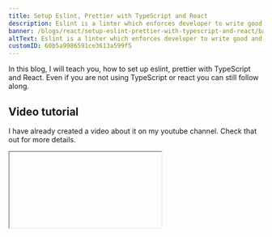 ```yaml
---
title: Setup Eslint, Prettier with TypeScript and React
description: Eslint is a linter which enforces developer to write good and consistent code all over Project. Prettier is a good formatter tool that automatically formats the source code.
banner: /blogs/react/setup-eslint-prettier-with-typescript-and-react/banner.png
altText: Eslint is a linter which enforces developer to write good and consistent code all over Project. Prettier is a good formatter tool that automatically formats the source code.
customID: 60b5a9986591ce3613a599f5
---
```


In this blog, I will teach you, how to set up eslint, prettier with TypeScript and React. Even if you are not using TypeScript or react you can still follow along.

## Video tutorial

I have already created a video about it on my youtube channel. Check that out for more details.

<Iframe
	title='Setup Eslint, Prettier with TypeScript and React'
	videoID='T-n0mrssDiw'
/>
If you like this video, please like share, and Subscribe to my channel.

For react, I will use Nextjs. Again the principles are the same. You can also use it with create-react-app.

## Editor setup

You need to install eslint and prettier plugins for your editor. To learn more, visit these links.
[ Eslint ](https://eslint.org/docs/user-guide/integrations#editors)
[Prettier](https://prettier.io/docs/en/editors.html)

## Setup

```bash
yarn create-next-app
```

Then put your app name. I am going to call it `eslint-prettier-typescript-react`

After that, it will set everything for you.

Now change the directory to the folder.

```bash
cd eslint-prettier-typescript-react
```

### TypeScript setup for Nextjs (optional)

Create a `tsconfig.json` file.

```bash
touch tsconfig.json
```

Install typescript packages.

```bash
yarn add --dev typescript @types/react
```

Then start the server.

```bash
yarn dev
```

It will fill up the `tsconfig.json` file. Now convert all the javascript files to typescript files.

### Setup Absolute import

Absolute Import vs Relative Import

![Alt Text](https://dev-to-uploads.s3.amazonaws.com/uploads/articles/400gedk393xdn0h631ql.png)

Inside the `tsconfig.json` file. create a new property `baseUrl` and set the import point. I will create an `src` folder and put all source code inside that.

So add this extra code:

```json
{
	"baseUrl": "src/"
	"include": ["next-env.d.ts", "**/*.ts", "**/*.tsx", "src/"],
}
```

### Setup eslint

Since Nextjs version 11.0.0, eslint is already configured out of the box. But that's not enough for me. I want more. So, I will customize that more.

-   Install eslint globally on your computer.

```bash
	yarn global add eslint
```

-   Inside your project initialize eslint.

```bash
	eslint --init
```

-   Choose 3.

![Alt Text](https://dev-to-uploads.s3.amazonaws.com/uploads/articles/5a5qy6a4goz8yjtwgbm8.png)

-   Choose 1

![Alt Text](https://dev-to-uploads.s3.amazonaws.com/uploads/articles/fcm9x4buujeufr1skj33.png)

-   Choose your framework if you are using it. In my case `react`

![Alt Text](https://dev-to-uploads.s3.amazonaws.com/uploads/articles/aw6b38hxdgjgrqp1d0jt.png)

-   If you are using TypeScript then `yes`. I am using TypeScript.

![Alt Text](https://dev-to-uploads.s3.amazonaws.com/uploads/articles/e4eutfvqk6vweeu4phcg.png)

-   Browser in my case.

![Alt Text](https://dev-to-uploads.s3.amazonaws.com/uploads/articles/iql056fynfoz6390k4m7.png)

-   Use a popular style guide.

![Alt Text](https://dev-to-uploads.s3.amazonaws.com/uploads/articles/nkrsxzg3l71ah8p1vea9.png)

-   I would like to use the Airbnb style guide. You can choose any style guide. But Airbnb is good and I recommend it.

![Alt Text](https://dev-to-uploads.s3.amazonaws.com/uploads/articles/jk8bfygud485tck9hh3c.png)

-   I will use json for my config file.

![Alt Text](https://dev-to-uploads.s3.amazonaws.com/uploads/articles/ntnjtfvmpvnwbbyffp64.png)

-   It will ask you to install some packages to Install with `npm`. If you want to use `npm` then go ahead. But I will use yarn.

![Alt Text](https://dev-to-uploads.s3.amazonaws.com/uploads/articles/q8u06509o0ztw7h3mlag.png)

So For those who are using yarn like me, You can copy and paste package names and install them.

##### With typescript:

```bash
yarn add --dev eslint-plugin-react @typescript-eslint/eslint-plugin@latest eslint-config-airbnb@latest eslint eslint-plugin-import eslint-plugin-jsx-a11y eslint-plugin-react-hooks  @typescript-eslint/parser@latest
```

##### Without typescript:

```bash
yarn add --dev eslint-plugin-react  eslint-config-airbnb@latest eslint eslint-plugin-import eslint-plugin-jsx-a11y eslint-plugin-react-hooks
```

It will create an eslint config file `.eslintrc`. It will be a hidden file.

### Prettier Setup

-   Let's install prettier.

```bash
yarn add --dev eslint-config-prettier prettier
```

-   Create a prettier config file.

```bash
touch .prettierrc.json
```

Now you can put your config in the `.prettierrc.json` file in json format. You can find the options from [here](https://prettier.io/docs/en/configuration.html)

My basic config for prettier.

```json
{
	"singleQuote": true,
	"useTabs": true,
	"tabWidth": 1,
	"semi": false,
	"jsxSingleQuote": true,
	"arrowParens": "avoid"
}
```

Now we are done with prettier. Let's set up eslint config.

### ESlint config setup

Your `.eslintrc` file should look like this.

```json
{
	"env": {
		"browser": true,
		"es2021": true
	},
	"extends": ["plugin:react/recommended", "airbnb"],
	"parser": "@typescript-eslint/parser",
	"parserOptions": {
		"ecmaFeatures": {
			"jsx": true
		},
		"ecmaVersion": 12,
		"sourceType": "module"
	},
	"plugins": ["react", "@typescript-eslint"],
	"rules": {}
}
```

We need to extend the eslint config with prettier and nextjs. So add `prettier` and `next/core-web-vitals` to `extends` array.

```json
{
	"extends": [
		"next/core-web-vitals",
		"plugin:react/recommended",
		"airbnb",
		"prettier"
	]
}
```

Explanation:

-   Extends array takes configs. But configs need to be ordered. The last items will have more priority than previous configs. For example, if any rule gets conflict between `airbnb` and `prettier`, the Airbnb config rule will be overridden by prettier.

## Run eslint from the command line

For nextjs(11.0.0 +):

```json
{
	"scripts": {
		"lint": "next lint"
	}
}
```

For every other case:

```json
{
	"scripts": {
		"lint": "eslint . --ext ts --ext tsx --ext js"
	}
}
```

###### Let's fix some eslint errors

To turn any rule `off` or `on`, add the rules to the rules array. You can find the docs from [here](https://eslint.org/docs/user-guide/configuring/rules). Please watch my video to understand it well.

-   allow jsx on other extensions.

```json
{
	"rules": {
		"react/jsx-filename-extension": [
			1,
			{ "extensions": [".js", ".jsx", ".ts", ".tsx"] }
		]
	}
}
```

-   File extension on import statement.

```json
{
	"rules": {
		"import/extensions": [
			"error",
			"always",
			{
				"js": "never",
				"jsx": "never",
				"ts": "never",
				"tsx": "never"
			}
		]
	}
}
```

-   Import unresolved error for absolute import(if you are using).

```json
{
	"settings": {
		"import/resolver": {
			"node": {
				"extensions": [".js", ".jsx", ".ts", ".tsx"],
				"moduleDirectory": ["node_modules", "src/"]
			}
		}
	}
}
```

You can find my Eslint config from [here](https://gist.github.com/thatanjan/c3c2622e0360ecacb7aba9c7418023a1)

So, that's it for today. I hope I have covered everything that you need to know about how to set up.
